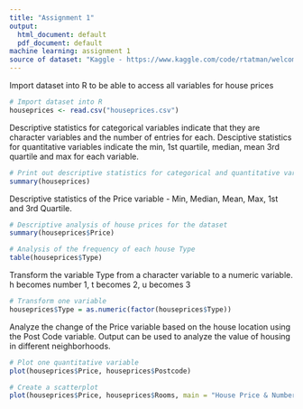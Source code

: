 ```yaml
---
title: "Assignment 1"
output:
  html_document: default
  pdf_document: default
machine learning: assignment 1
source of dataset: "Kaggle - https://www.kaggle.com/code/rtatman/welcome-to-data-science-in-r/input"
---
```

Import dataset into R to be able to access all variables for house prices
```r
# Import dataset into R
houseprices <- read.csv("houseprices.csv")
```
Descriptive statistics for categorical variables indicate that they are character variables and the number of entries for each. Desciptive statistics for quantitative variables indicate the min, 1st quartile, median, mean 3rd quartile and max for each variable.
```r
# Print out descriptive statistics for categorical and quantitative variables 
summary(houseprices)
```
Descriptive statistics of the Price variable - Min, Median, Mean, Max, 1st and 3rd Quartile.
```r
# Descriptive analysis of house prices for the dataset
summary(houseprices$Price)
```
```r
# Analysis of the frequency of each house Type
table(houseprices$Type)
```
Transform the variable Type from a character variable to a numeric variable. h becomes number 1, t becomes 2, u becomes 3
```r
# Transform one variable
houseprices$Type = as.numeric(factor(houseprices$Type))
```
Analyze the change of the Price variable based on the house location using the Post Code variable. Output can be used to analyze the value of housing in different neighborhoods. 
```r
# Plot one quantitative variable
plot(houseprices$Price, houseprices$Postcode)
```

```r
# Create a scatterplot
plot(houseprices$Price, houseprices$Rooms, main = "House Price & Number of Rooms", xlab = "Price", ylab = "Rooms")
```